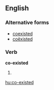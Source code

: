 ==English==

===Alternative forms===
* [[coexisted]] {{i|US}}
* [[coëxisted]]

===Verb===
'''co-existed'''

# {{past of|[[co-exist]]}}

[[hu:co-existed]]